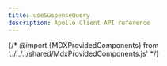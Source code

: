 ```yaml
---
title: useSuspenseQuery
description: Apollo Client API reference
---
```


{/* @import {MDXProvidedComponents} from '../../../shared/MdxProvidedComponents.js' */}

<FunctionDetails
  canonicalReference="@apollo/client/react!useSuspenseQuery.DocumentationTypes.useSuspenseQuery:function(1)"
  headingLevel={2}
/>
